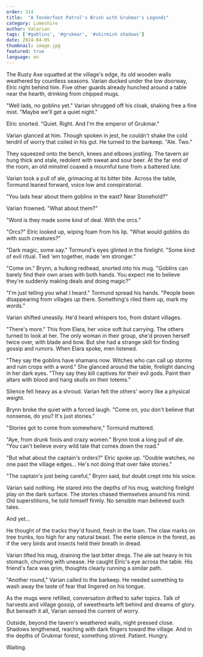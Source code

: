 ```yaml
---
order: 314
title:  "A Tenderfoot Patrol's Brush with Grukmar's Legends"
category: Lumeshire
author: Valarian
tags: ['#goblins', '#grukmar', '#skirmish shadows']
date: 2024-04-05
thumbnail: image.jpg
featured: true
language: en
---
```


The Rusty Axe squatted at the village's edge, its old wooden walls weathered by countless seasons. Varian ducked under the low doorway, Elric right behind him. Five other guards already hunched around a table near the hearth, drinking from chipped mugs.

"Well lads, no goblins yet." Varian shrugged off his cloak, shaking free a fine mist. "Maybe we'll get a quiet night."

Elric snorted. "Quiet. Right. And I'm the emperor of Grukmar."

Varian glanced at him. Though spoken in jest, he couldn't shake the cold tendril of worry that coiled in his gut. He turned to the barkeep. "Ale. Two."

They squeezed onto the bench, knees and elbows jostling. The tavern air hung thick and stale, redolent with sweat and sour beer. At the far end of the room, an old minstrel coaxed a mournful tune from a battered lute. 

Varian took a pull of ale, grimacing at its bitter bite. Across the table, Tormund leaned forward, voice low and conspiratorial.

"You lads hear about them goblins in the east? Near Stonehold?"

Varian frowned. "What about them?"

"Word is they made some kind of deal. With the orcs."

"Orcs?" Elric looked up, wiping foam from his lip. "What would goblins do with such creatures?"

"Dark magic, some say." Tormund's eyes glinted in the firelight. "Some kind of evil ritual. Tied 'em together, made 'em stronger."

"Come on." Brynn, a hulking redhead, snorted into his mug. "Goblins can barely find their own arses with both hands. You expect me to believe they're suddenly making deals and doing magic?"

"I'm just telling you what I heard." Tormund spread his hands. "People been disappearing from villages up there. Something's riled them up, mark my words."

Varian shifted uneasily. He'd heard whispers too,  from distant villages.

"There's more." This from Elara, her voice soft but carrying. The others turned to look at her. The only woman in their group, she'd proven herself twice over, with blade and bow. But she had a strange skill for finding gossip and rumors. When Elara spoke, men listened.

"They say the goblins have shamans now. Witches who can call up storms and ruin crops with a word." She glanced around the table, firelight dancing in her dark eyes. "They say they kill captives for their evil gods. Paint their altars with blood and hang skulls on their totems."

Silence fell heavy as a shroud. Varian felt the others' worry like a physical weight.

Brynn broke the quiet with a forced laugh. "Come on, you don't believe that nonsense, do you? It's just stories."

"Stories got to come from somewhere," Tormund muttered.

"Aye, from drunk fools and crazy women." Brynn took a long pull of ale. "You can't believe every wild tale that comes down the road."

"But what about the captain's orders?" Elric spoke up. "Double watches, no one past the village edges... He's not doing that over fake stories."

"The captain's just being careful," Brynn said, but doubt crept into his voice.

Varian said nothing. He stared into the depths of his mug, watching firelight play on the dark surface. The stories chased themselves around his mind. Old superstitions, he told himself firmly. No sensible man believed such tales.

And yet...

He thought of the tracks they'd found, fresh in the loam. The claw marks on tree trunks, too high for any natural beast. The eerie silence in the forest, as if the very birds and insects held their breath in dread.

Varian lifted his mug, draining the last bitter dregs. The ale sat heavy in his stomach, churning with unease. He caught Elric's eye across the table. His friend's face was grim, thoughts clearly running a similar path.

"Another round," Varian called to the barkeep. He needed something to wash away the taste of fear that lingered on his tongue.

As the mugs were refilled, conversation drifted to safer topics. Talk of harvests and village gossip, of sweethearts left behind and dreams of glory. But beneath it all, Varian sensed the current of worry.

Outside, beyond the tavern's weathered walls, night pressed close. Shadows lengthened, reaching with dark fingers toward the village. And in the depths of Grukmar forest, something stirred. Patient. Hungry. 

Waiting.
